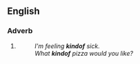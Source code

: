 {{also|kind of}}
==English==

===Adverb===
{{head|en|misspelling}}

# {{misspelling of|kind of|lang=en}}
#: ''I'm feeling '''kindof''' sick.''
#: ''What '''kindof''' pizza would you like?''